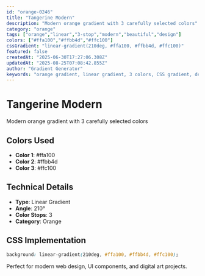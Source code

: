 ```yaml
---
id: "orange-0246"
title: "Tangerine Modern"
description: "Modern orange gradient with 3 carefully selected colors"
category: "orange"
tags: ["orange","linear","3-stop","modern","beautiful","design"]
colors: ["#ffa100","#ffbb4d","#ffc100"]
cssGradient: "linear-gradient(210deg, #ffa100, #ffbb4d, #ffc100)"
featured: false
createdAt: "2025-06-30T17:27:06.308Z"
updatedAt: "2025-08-25T07:08:42.855Z"
author: "Gradient Generator"
keywords: "orange gradient, linear gradient, 3 colors, CSS gradient, design, #ffa100, #ffbb4d, #ffc100"
---
```


# Tangerine Modern

Modern orange gradient with 3 carefully selected colors

## Colors Used
- **Color 1**: #ffa100
- **Color 2**: #ffbb4d
- **Color 3**: #ffc100

## Technical Details
- **Type**: Linear Gradient
- **Angle**: 210°
- **Color Stops**: 3
- **Category**: Orange

## CSS Implementation
```css
background: linear-gradient(210deg, #ffa100, #ffbb4d, #ffc100);
```

Perfect for modern web design, UI components, and digital art projects.
